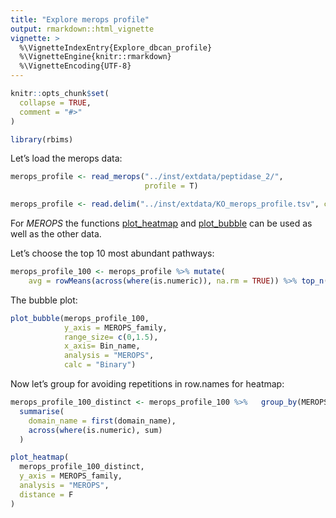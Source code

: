 ```yaml
---
title: "Explore merops profile"
output: rmarkdown::html_vignette
vignette: >
  %\VignetteIndexEntry{Explore_dbcan_profile}
  %\VignetteEngine{knitr::rmarkdown}
  %\VignetteEncoding{UTF-8}
---
```


```r
knitr::opts_chunk$set(
  collapse = TRUE,
  comment = "#>"
)
```

```r
library(rbims)
```

Let's load the merops data:

```r
merops_profile <- read_merops("../inst/extdata/peptidase_2/", 
                              profile = T)

```

```r
merops_profile <- read.delim("../inst/extdata/KO_merops_profile.tsv", check.names = F)
```

For *MEROPS* the functions [plot_heatmap](https://mirnavazquez.github.io/RbiMs/reference/plot_heatmap.html) and [plot_bubble](https://mirnavazquez.github.io/RbiMs/reference/plot_bubble.html) can be used as well as the other data.


Let's choose the top 10 most abundant pathways:
```r
merops_profile_100 <- merops_profile %>% mutate(
    avg = rowMeans(across(where(is.numeric)), na.rm = TRUE)) %>% top_n(100,avg) %>% dplyr::select(-avg)
```

The bubble plot:

```r
plot_bubble(merops_profile_100,
            y_axis = MEROPS_family,
            range_size= c(0,1.5),
            x_axis= Bin_name,
            analysis = "MEROPS",
            calc = "Binary")

```

Now let's group for avoiding repetitions in row.names for heatmap:
```r
merops_profile_100_distinct <- merops_profile_100 %>%   group_by(MEROPS_family) %>%
  summarise(
    domain_name = first(domain_name),  
    across(where(is.numeric), sum)
  )
```


```r
plot_heatmap(
  merops_profile_100_distinct,
  y_axis = MEROPS_family,
  analysis = "MEROPS",
  distance = F
)

```

